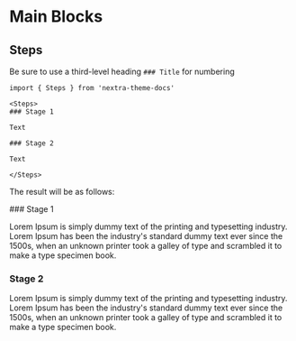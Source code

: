 
# Main Blocks

## Steps

Be sure to use a third-level heading `### Title` for numbering

```mdx
import { Steps } from 'nextra-theme-docs'

<Steps>
### Stage 1

Text

### Stage 2

Text

</Steps>
```

The result will be as follows:

<Steps>
### Stage 1

Lorem Ipsum is simply dummy text of the printing and typesetting industry. Lorem Ipsum has been the industry's standard dummy text ever since the 1500s, when an unknown printer took a galley of type and scrambled it to make a type specimen book.

### Stage 2

Lorem Ipsum is simply dummy text of the printing and typesetting industry. Lorem Ipsum has been the industry's standard dummy text ever since the 1500s, when an unknown printer took a galley of type and scrambled it to make a type specimen book.

</Steps>
